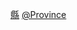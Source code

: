<!-- 
这个分类的主线是现行区划。
-->
{{Catnav|頁面分類|...|行政区划单位|县|中国县份}}
{{Catnav|頁面分類|...|各國行政區劃|中国行政区划|中国县份}}
{{Catnav|頁面分類|...|中国行政区划|中国一级行政区|依中国各省来作的分类|中国各省行政区划}}

[[Category:中国各省行政区划单位|縣]]
[[Category:中国县份|@Province]]